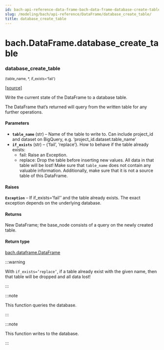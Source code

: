 ```yaml
---
id: bach-api-reference-data-frame-bach-data-frame-database-create-table
slug: /modeling/bach/api-reference/DataFrame/database_create_table/
title: database_create_table
---
```


# bach.DataFrame.database_create_table

<div className="method">

### <span className="name">database_create_table</span>

<small className="parameter-list">(<span className="parameter" id="table_name">table_name</span>, <span className="parameter" id="*">\*</span>, <span className="parameter" id="if_exists">if_exists='fail'</span>)</small>


&#8203;<span className="view-source">[[source]](https://github.com/objectiv/objectiv-analytics/blob/main/bach/bach/dataframe.py)</span>

<div className="content">

Write the current state of the DataFrame to a database table.

The DataFrame that’s returned will query from the written table for any further operations.


#### Parameters

* **`table_name`** (str) – Name of the table to write to. Can include project_id and dataset
on BigQuery, e.g. ‘project_id.dataset.table_name’
* **`if_exists`** (str) – {‘fail’, ‘replace’}. How to behave if the table already exists:
  * fail: Raise an Exception.
  * replace: Drop the table before inserting new values. All data in that table will be lost! Make             sure that `table_name` does not contain any valuable information. Additionally, make sure             that it is not a source table of this DataFrame.




#### Raises

**`Exception`** – If if_exists=’fail’’ and the table already exists. The exact exception depends on
the underlying database.



#### Returns

New DataFrame; the base_node consists of a query on the newly created table.



#### Return type

[bach.dataframe.DataFrame](/modeling/bach/api-reference/DataFrame/bach.DataFrame.mdx)


:::warning

With `if_exists=’replace’`, if a table already exist with the given name, then that table will
be dropped and all data lost!


:::

:::note

This function queries the database.


:::

:::note

This function writes to the database.


:::


</div>


</div>
